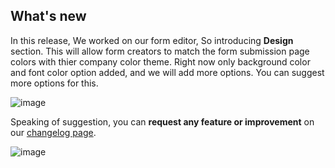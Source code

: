 ## What's new

In this release, We worked on our form editor, So introducing **Design** section. This will allow form creators to match the form submission page colors with thier company color theme.
Right now only background color and font color option added, and we will add more options. You can suggest more options for this.

![image](https://github.com/user-attachments/assets/dc8826b6-0c0e-4ea3-a9ed-0e94aa415912)


Speaking of suggestion, you can **request any feature or improvement** on our [changelog page](https://www.convoform.com/changelog).

![image](https://github.com/user-attachments/assets/c0cd51d0-0d83-411d-acd2-45bb86deb01d)
